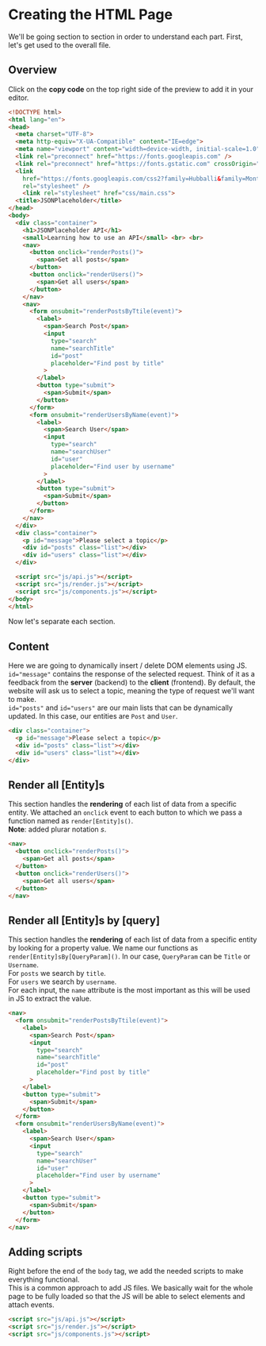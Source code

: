 # Creating the HTML Page

We'll be going section to section in order to understand each part. First, let's get used to the overall file.

## Overview

Click on the **copy code** on the top right side of the preview to add it in your editor.

```html filename="index.html" copy
<!DOCTYPE html>
<html lang="en">
<head>
  <meta charset="UTF-8">
  <meta http-equiv="X-UA-Compatible" content="IE=edge">
  <meta name="viewport" content="width=device-width, initial-scale=1.0">
  <link rel="preconnect" href="https://fonts.googleapis.com" />
  <link rel="preconnect" href="https://fonts.gstatic.com" crossOrigin="true" />
  <link
    href="https://fonts.googleapis.com/css2?family=Hubballi&family=Montserrat:ital,wght@0,100;0,200;0,300;0,400;0,500;0,600;0,700;0,800;0,900;1,100;1,200;1,300;1,400;1,500;1,600;1,700;1,800;1,900&display=swap"
    rel="stylesheet" />
    <link rel="stylesheet" href="css/main.css">
  <title>JSONPlaceholder</title>
</head>
<body>
  <div class="container">
    <h1>JSONPlaceholder API</h1>
    <small>Learning how to use an API</small> <br> <br>
    <nav> 
      <button onclick="renderPosts()"> 
        <span>Get all posts</span> 
      </button> 
      <button onclick="renderUsers()"> 
        <span>Get all users</span> 
      </button>
    </nav>
    <nav>
      <form onsubmit="renderPostsByTtile(event)"> 
        <label> 
          <span>Search Post</span> 
          <input 
            type="search" 
            name="searchTitle" 
            id="post"
            placeholder="Find post by title"
          > 
        </label> 
        <button type="submit"> 
          <span>Submit</span> 
        </button>
      </form>
      <form onsubmit="renderUsersByName(event)"> 
        <label> 
          <span>Search User</span> 
          <input 
            type="search" 
            name="searchUser" 
            id="user"
            placeholder="Find user by username"
          > 
        </label> 
        <button type="submit"> 
          <span>Submit</span> 
        </button>
      </form>
    </nav>
  </div>
  <div class="container">
    <p id="message">Please select a topic</p>
    <div id="posts" class="list"></div>
    <div id="users" class="list"></div>
  </div>

  <script src="js/api.js"></script>
  <script src="js/render.js"></script>
  <script src="js/components.js"></script>
</body>
</html>
```
Now let's separate each section.

## Content

Here we are going to dynamically insert / delete DOM elements using JS.  
`id="message"` contains the response of the selected request. Think of it as a feedback from the **server** (backend) to the **client** (frontend). By default, the website will ask us to select a topic, meaning the type of request we'll want to make.  
`id="posts"` and `id="users"` are our main lists that can be dynamically updated. In this case, our entities are `Post` and `User`.

```html
<div class="container">
  <p id="message">Please select a topic</p>
  <div id="posts" class="list"></div>
  <div id="users" class="list"></div>
</div> 
```

## Render all [Entity]s
This section handles the **rendering** of each list of data from a specific entity. We attached an `onclick` event to each button to which we pass a function named as `render[Entity]s()`.  
**Note**: added plurar notation *s*.

```html
<nav> 
  <button onclick="renderPosts()"> 
    <span>Get all posts</span> 
  </button> 
  <button onclick="renderUsers()"> 
    <span>Get all users</span> 
  </button>
</nav>
```

## Render all [Entity]s by [query]
This section handles the **rendering** of each list of data from a specific entity by looking for a property value. We name our functions as `render[Entity]sBy[QueryParam]()`. In our case, `QueryParam` can be `Title` or `Username`.  
For `posts` we search by `title`.  
For `users` we search by `username`.  
For each input, the `name` attribute is the most important as this will be used in JS to extract the value.

```html
<nav>
  <form onsubmit="renderPostsByTtile(event)"> 
    <label> 
      <span>Search Post</span> 
      <input 
        type="search" 
        name="searchTitle" 
        id="post"
        placeholder="Find post by title"
      > 
    </label> 
    <button type="submit"> 
      <span>Submit</span> 
    </button>
  </form>
  <form onsubmit="renderUsersByName(event)"> 
    <label> 
      <span>Search User</span> 
      <input 
        type="search" 
        name="searchUser" 
        id="user"
        placeholder="Find user by username" 
      > 
    </label> 
    <button type="submit"> 
      <span>Submit</span> 
    </button>
  </form>
</nav>
```

## Adding scripts
Right before the end of the `body` tag, we add the needed scripts to make everything functional.  
This is a common approach to add JS files. We basically wait for the whole page to be fully loaded so that the JS will be able to select elements and attach events.

```html
<script src="js/api.js"></script>
<script src="js/render.js"></script>
<script src="js/components.js"></script>
```